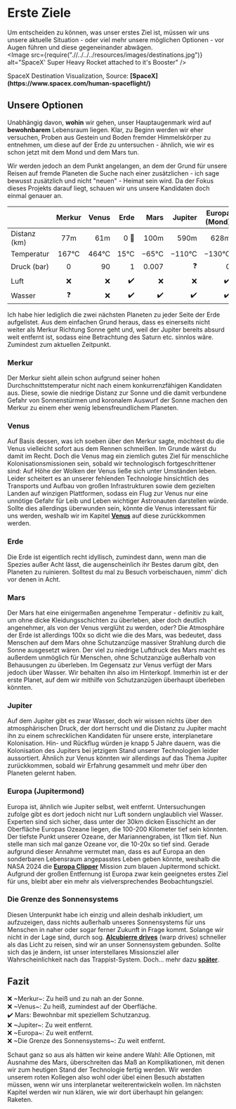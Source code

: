 
# Erste Ziele <br />

<ReadingTime />

Um entscheiden zu können, was unser erstes Ziel ist, müssen wir uns unsere aktuelle Situation - oder viel mehr unsere möglichen Optionen - vor Augen führen und diese gegeneinander abwägen.
<br />
<Image src={require(".//../../../resources/images/destinations.jpg")} alt="SpaceX' Super Heavy Rocket attached to it's Booster" />
<figcaption style={{ color: "rgb(156, 156, 156)", fontSize: "14px", marginTop: "2px" }}>SpaceX Destination Visualization, Source: <strong>[SpaceX](https://www.spacex.com/human-spaceflight/)</strong></figcaption>

## Unsere Optionen
Unabhängig davon, <strong>wohin</strong> wir gehen, unser Hauptaugenmark wird auf <strong>bewohnbarem</strong> Lebensraum liegen. Klar, zu Beginn werden wir eher versuchen, Proben aus Gestein und Boden fremder Himmelskörper zu entnehmen, um diese auf der Erde zu untersuchen - ähnlich, wie wir es schon jetzt mit dem Mond und dem Mars tun.

Wir werden jedoch an dem Punkt angelangen, an dem der Grund für unsere Reisen auf fremde Planeten die Suche nach einer zusätzlichen - ich sage bewusst zusätzlich und nicht "neuen" - Heimat sein wird. Da der Fokus dieses Projekts darauf liegt, schauen wir uns unsere Kandidaten doch einmal genauer an.


|        | Merkur | Venus | Erde | Mars | Jupiter | Europa (Mond) | Sonnensystem |
| :----- | :----: | ----: | ----: | ----: | ----: | ----: | ----: |
| Distanz (km) | 77m | 61m | 0 🤯 | 100m | 590m | 628m | 14 Mrd. | 
| Temperatur | 167°C  |  464°C |  15°C |  −65°C |  −110°C |  −130°C | -273°C |
| Druck (bar) | 0 |  90 |  1 |  0.007 | ❓ | 0 | 0 |
| Luft | ❌ | ❌ | ✔️ | ❌ | ❌ | ✔️ | ❌ |
| Wasser | ❓ | ❌ | ✔️ | ✔️| ✔️ | ✔️ | ❌ |

Ich habe hier lediglich die zwei nächsten Planeten zu jeder Seite der Erde aufgelistet. Aus dem einfachen Grund heraus, dass es einerseits nicht weiter als Merkur Richtung Sonne geht und, weil der Jupiter bereits absurd weit entfernt ist, sodass eine Betrachtung des Saturn etc. sinnlos wäre. Zumindest zum aktuellen Zeitpunkt.

### Merkur
Der Merkur sieht allein schon aufgrund seiner hohen Durchschnittstemperatur nicht nach einem konkurrenzfähigen Kandidaten aus. Diese, sowie die niedrige Distanz zur Sonne und die damit verbundene Gefahr von Sonnenstürmen und koronalem Auswurf der Sonne machen den Merkur zu einem eher wenig lebensfreundlichem Planeten.

### Venus
Auf Basis dessen, was ich soeben über den Merkur sagte, möchtest du die Venus vielleicht sofort aus dem Rennen schmeißen. Im Grunde wärst du damit im Recht. Doch die Venus mag ein ziemlich gutes Ziel für menschliche Kolonisationsmissionen sein, sobald wir technologisch fortgeschrittener sind: Auf Höhe der Wolken der Venus ließe sich unter Umständen leben. Leider scheitert es an unserer fehlenden Technologie hinsichtlich des Transports und Aufbau von großen Infrastrukturen sowie dem gezielten Landen auf winzigen Plattformen, sodass ein Flug zur Venus nur eine unnötige Gefahr für Leib und Leben wichtiger Astronauten darstellen würde. Sollte dies allerdings überwunden sein, könnte die Venus interessant für uns werden, weshalb wir im Kapitel <strong>[Venus]()</strong> auf diese zurückkommen werden.

### Erde
Die Erde ist eigentlich recht idyllisch, zumindest dann, wenn man die Spezies außer Acht lässt, die augenscheinlich ihr Bestes darum gibt, den Planeten zu ruinieren. Solltest du mal zu Besuch vorbeischauen, nimm' dich vor denen in Acht.

### Mars
Der Mars hat eine einigermaßen angenehme Temperatur - definitiv zu kalt, um ohne dicke Kleidungsschichten zu überleben, aber doch deutlich angenehmer, als von der Venus verglüht zu werden, oder? Die Atmosphäre der Erde ist allerdings 100x so dicht wie die des Mars, was bedeutet, dass Menschen auf dem Mars ohne Schutzanzüge massiver Strahlung durch die Sonne ausgesetzt wären. Der viel zu niedrige Luftdruck des Mars macht es außerdem unmöglich für Menschen, ohne Schutzanzüge außerhalb von Behausungen zu überleben. Im Gegensatz zur Venus verfügt der Mars jedoch über Wasser. Wir behalten ihn also im Hinterkopf. Immerhin ist er der erste Planet, auf dem wir mithilfe von Schutzanzügen überhaupt überleben könnten.

### Jupiter
Auf dem Jupiter gibt es zwar Wasser, doch wir wissen nichts über den atmosphärischen Druck, der dort herrscht und die Distanz zu Jupiter macht ihn zu einem schrecklichen Kandidaten für unsere erste, interplanetare Kolonisation. Hin- und Rückflug würden je knapp 5 Jahre dauern, was die Kolonisation des Jupiters bei jetzigem Stand unserer Technologien leider aussortiert. Ähnlich zur Venus könnten wir allerdings auf das Thema Jupiter zurückkommen, sobald wir Erfahrung gesammelt und mehr über den Planeten gelernt haben.

### Europa (Jupitermond)
Europa ist, ähnlich wie Jupiter selbst, weit entfernt. Untersuchungen zufolge gibt es dort jedoch nicht nur Luft sondern unglaublich viel Wasser. Experten sind sich sicher, dass unter der 30km dicken Eisschicht an der Oberfläche Europas Ozeane liegen, die 100-200 Kilometer tief sein könnten. Der tiefste Punkt unserer Ozeane, der Mariannengraben, ist 11km tief. Nun stelle man sich mal ganze Ozeane vor, die 10-20x so tief sind. Gerade aufgrund dieser Annahme vermutet man, dass es auf Europa an den sonderbaren Lebensraum angepasstes Leben geben könnte, weshalb die NASA 2024 die <strong>[Europa Clipper](https://europa.nasa.gov/)</strong> Mission zum blauen Jupitermond schickt. Aufgrund der großen Entfernung ist Europa zwar kein geeignetes erstes Ziel für uns, bleibt aber ein mehr als vielversprechendes Beobachtungsziel.

### Die Grenze des Sonnensystems
Diesen Unterpunkt habe ich einzig und allein deshalb inkludiert, um aufzuzeigen, dass nichts außerhalb unseres Sonnensystems für uns Menschen in naher oder sogar ferner Zukunft in Frage kommt. Solange wir nicht in der Lage sind, durch sog. <strong>[Alcubierre drives](https://en.wikipedia.org/wiki/Alcubierre_drive)</strong> (warp drives) schneller als das Licht zu reisen, sind wir an unser Sonnensystem gebunden. Sollte sich das je ändern, ist unser interstellares Missionsziel aller Wahrscheinlichkeit nach das Trappist-System. Doch... mehr dazu <strong>[später]()</strong>.

## Fazit
❌ ~Merkur~: Zu heiß und zu nah an der Sonne. <br />
❌ ~Venus~: Zu heiß, zumindest auf der Oberfläche. <br />
✔️ Mars: Bewohnbar mit speziellem Schutzanzug. <br />
❌ ~Jupiter~: Zu weit entfernt. <br />
❌ ~Europa~: Zu weit entfernt. <br />
❌ ~Die Grenze des Sonnensystems~: Zu weit entfernt. <br />

Schaut ganz so aus als hätten wir keine andere Wahl: Alle Optionen, mit Ausnahme des Mars, überschreiten das Maß an Komplikationen, mit denen wir zum heutigen Stand der Technologie fertig werden. Wir werden unserem roten Kollegen also wohl oder übel einen Besuch abstatten müssen, wenn wir uns interplanetar weiterentwickeln wollen. Im nächsten Kapitel werden wir nun klären, wie wir dort überhaupt hin gelangen: Raketen.

<SaveArticleSection article="destinations"/>

<Analytics />